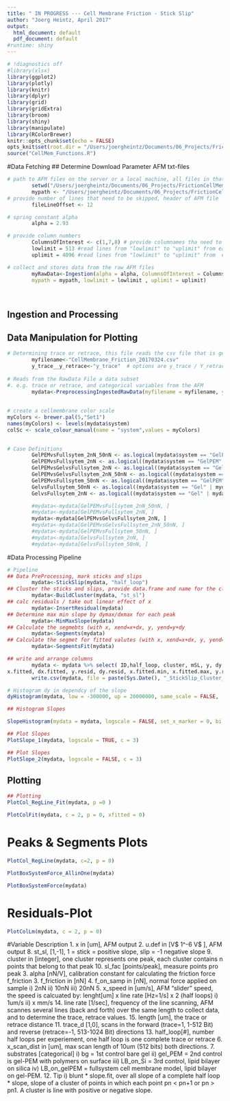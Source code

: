```yaml
---
title: " IN PROGRESS --- Cell Membrane Friction - Stick Slip"
author: "Joerg Heintz, April 2017"
output:
  html_document: default
  pdf_document: default
#runtime: shiny
---
```


```r
# !diagnostics off
#library(xlsx)
library(ggplot2)
library(plotly)
library(knitr)
library(dplyr)
library(grid)
library(gridExtra)
library(broom)
library(shiny)
library(manipulate)
library(RColorBrewer)
knitr::opts_chunk$set(echo = FALSE)
opts_knit$set(root.dir = "/Users/joergheintz/Documents/06_Projects/FrictionCellMembranes")
source("CellMem_Functions.R")
```

#Data Fetching 
## Determine Download Parameter AFM txt-files
```r
# path to AFM files on the server or a local machine, all files in that folder will be read
        setwd("/Users/joergheintz/Documents/06_Projects/FrictionCellMembranes")
        mypath <- "/Users/joergheintz/Documents/06_Projects/FrictionCellMembranes/02_Data"  
# provide number of lines that need to be skipped, header of AFM file
        fileLineOffset <- 12 

# spring constant alpha
        alpha = 2.93

# provide column numbers
        ColumnsOfInterest <- c(1,7,8) # provide columnames tha need to be read in. predefined is x, y-trace, y-retrace
        lowlimit = 513 #read lines from "lowlimit" to "uplimit" from each AFT txt file
        uplimit = 4096 #read lines from "lowlimit" to "uplimit" from  each AFT txt file

# collect and stores data from the raw AFM files 
        myRawData<-Ingestion(alpha = alpha, ColumnsOfInterest = ColumnsOfInterest, fileLineOffset = fileLineOffset,
        mypath = mypath, lowlimit = lowlimit , uplimit = uplimit)
        
        
```


## Ingestion and Processing

## Data Manipulation for Plotting
```r
# Determining trace or retrace, this file reads the csv file that is generated in the "Ingestion" function
        myfilename<-"CellMembrane_Friction_20170324.csv"
        y_trace__y_retrace<-"y_trace"  # options are y_trace / Y_retrace
      
# Reads from the RawData File a data subset
#. e.g. trace or retrace, and categorical variables from the AFM
        mydata<-PreprocessingIngestedRawData(myfilename = myfilename, y_trace__y_retrace = y_trace__y_retrace)
        
        
# create a cellmembrane color scale
myColors <- brewer.pal(5,"Set1")
names(myColors) <- levels(mydata$system)
colSc <- scale_colour_manual(name = "system",values = myColors)

        
# Case Definitions
        GelPEMvsFullsytem_2nN_50nN <- as.logical(mydata$system == "GelPEM" | mydata$system == "FullSystem")
        GelPEMvsFullsytem_2nN <- as.logical((mydata$system == "GelPEM" | mydata$system == "FullSystem") & mydata$f_on_samp == "2nN")
        GelPEMvsGelvsFullsytem_2nN <- as.logical((mydata$system == "GelPEM" | mydata$system == "FullSystem" | mydata$system == "Gel") &  mydata$f_on_samp == "2nN")
        GelPEMvsGelvsFullsytem_2nN_50nN <- as.logical((mydata$system == "GelPEM" | mydata$system == "FullSystem" | mydata$system == "Gel"))
        GelPEMvsFullsytem_50nN <- as.logical((mydata$system == "GelPEM" | mydata$system == "FullSystem") & mydata$f_on_samp == "50nN")
        GelvsFullsytem_50nN <- as.logical((mydata$system == "Gel" | mydata$system == "FullSystem") & mydata$f_on_samp == "50nN")
        GelvsFullsytem_2nN <- as.logical((mydata$system == "Gel" | mydata$system == "FullSystem") & mydata$f_on_samp == "2nN")

        #mydata<-mydata[GelPEMvsFullsytem_2nN_50nN, ]
        #mydata<-mydata[GelPEMvsFullsytem_2nN, ]
        mydata<-mydata[GelPEMvsGelvsFullsytem_2nN, ]
        #mydata<-mydata[GelPEMvsGelvsFullsytem_2nN_50nN, ]
        #mydata<-mydata[GelPEMvsFullsytem_50nN, ]
        #mydata<-mydata[GelvsFullsytem_2nN, ]
        #mydata<-mydata[GelvsFullsytem_50nN, ]
```


#Data Processing Pipeline
```r
# Pipeline
## Data PreProcessing, mark sticks and slips
        mydata<-StickSlip(mydata, "half_loop")
## Cluster the sticks and slips, provide data.frame and name for the cluster variable
        mydata<-BuildCluster(mydata, "st_sl")
## calc residuals / take out linear effect of x
        mydata<-InsertResidual(mydata)
## Determine max min slope by dymax/dxmax for each peak
        mydata<-MinMaxSlope(mydata)
## Calculate the segmebts (with x, xend=x+dx, y, yend=y+dy 
        mydata<-Segments(mydata)
## Calculate the segmet for fitted valutes (with x, xend=x+dx, y, yend=y+dy 
        mydata<-SegmentsFit(mydata)

## write and arrange columns
        mydata <- mydata %>% select( ID,half_loop, cluster, mSL, y, dy, dymax, x, dx, dxmax,  reg.slope, reg.intercept,
x.fitted, dx.fitted, y.resid, dy.resid, x.fitted.min, x.fitted.max, y.resid.min, y.resid.max, dx.fitted.max, dy.resid.max, slope.fit, alpha, slope,  st_sl, xmin:ymax, f_on_samp, system, trace_d,  line_rate, length, tip, date)
        write.csv(mydata, file = paste(Sys.Date(), "_StickSlip_Cluster_Slope_Segments_", myfilename), row.names = FALSE )

```

```r
# Histogram dy in dependcy of the slope
dyHistogram(mydata, low = -300000, up = 20000000, same_scale = FALSE,  bi =1000, set_x_marker = 0)
```


```r
## Histogram Slopes

SlopeHistogram(mydata = mydata, logscale = FALSE, set_x_marker = 0, bi = 500, low = -2000000, up = 2000000, pr = 0, w = 3, h = 1)
```


```r
## Plot Slopes
PlotSlope_1(mydata, logscale = TRUE, c = 3)
```


```r
## Plot Slopes
PlotSlope_2(mydata, logscale = FALSE, c = 3)
```


## Plotting
```r
## Plotting
PlotCol_RegLine_Fit(mydata, p =0 )
```


```r
PlotColFit(mydata, c = 2, p = 0, xfitted = 0)
```

# Peaks & Segments Plots
```r
PlotCol_RegLine(mydata, c=2, p = 0)
```


```r
PlotBoxSystemForce_AllinOne(mydata)
```


```r
PlotBoxSystemForce(mydata)
```

# Residuals-Plot
```r
PlotColLm(mydata, c = 2, p = 0)
```



#Variable Description
1. x in [um], AFM output
2. u.def in [V$ 1\times10^-6 V$ ], AFM output
8. st_sl, [1,-1], 1 = stick = positive slope, slip = -1 negative slope
9. cluster in [integer], one cluster represents one peak, each cluster contains n points that belong to that peak
10. sl_fac [points/peak], measure points pro peak 
3. alpha [nN/V], calibration constant for calculating the friction force f_friction
3. f_friction in [nN]
4. f_on_samp in [nN], normal force applied on sample
    i) 2nN
    ii) 10nN
    iii) 20nN
5. x_speed in [um/s], AFM "slider" speed, the speed is calcuated by: lenght[um] x line rate [Hz=1/s] x 2 (half loops)
    i) 1um/s
    ii) x mm/s
14. line rate [1/sec], frequency of the line scanning, AFM scannes several lines (back and forth) over the same length to collect data, and to determine the trace, retrace values. 
15. length [um], the trace or retrace distance
11. trace_d [1,0], scans in the forward (trace=1, 1-512 Bit) and reverse (retrace=-1, 513-1024 Bit) directions
13. half_loop[#], number half loops per experiement, one half loop is one complete trace or retrace
6. x_scan_dist in [um], max scan length of 10um (512 bits) both directions. 
7. substrates [categorical]
    i) bg = 1st control bare gel
    ii) gel_PEM = 2nd control is gel-PEM with polymers on surface
    iii) LB_on_Si = 3rd control, lipid bilayer on silica
    iv) LB_on_gelPEM = fullsystem cell membrane model, lipid bilayer on gel-PEM. 
12. Tip
    i) blunt
* slope.fit, over all slope of a complete half loop 
* slope, slope of a cluster of points in which each point  pn < pn+1 or pn > pn1. A cluster is line with positive or negative slope. 







